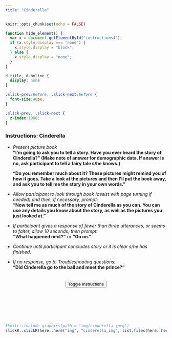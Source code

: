 ```yaml
---
title: "Cinderella"
---
```


```r
knitr::opts_chunk$set(echo = FALSE)
```

```js
function hide_element() {
  var x = document.getElementById("instructions4");
  if (x.style.display === "none") {
    x.style.display = "block";
  } else {
    x.style.display = "none";
  }
}
```

```css
d-title, d-byline {
  display: none
}

.slick-prev:before, .slick-next:before {
  font-size:40px;
}

.slick-prev, .slick-next {
  z-index:1000;
}
```

<div style="margin-top:20px; margin-bottom: 0px;" id="instructions4">

### Instructions: Cinderella



- *Present picture book*\
**"I’m going to ask you to tell a story. Have you ever heard the story of Cinderella?" (Make note of answer for demographic data. If answer is no, ask participant to tell a fairy tale s/he knows.)**

  **"Do you remember much about it? These pictures might remind you of how it goes. Take a look at the pictures and then I’ll put the book away, and ask you to tell me the story in your own words."**

- *Allow participant to look through book (assist with page turning if needed) and then, if necessary, prompt:*\
**"Now tell me as much of the story of Cinderella as you can. You can use any details you know about the story, as well as the pictures you just looked at."**

- *If participant gives a response of fewer than three utterances, or seems to falter, allow 10 seconds, then prompt: *\
**"What happened next?"** or **"Go on."**

- *Continue until participant concludes story or it is clear s/he has finished.*

- *If no response, go to Troubleshooting questions:*\
**"Did Cinderella go to the ball and meet the prince?"**

</div>
<center>
<button onclick="hide_element()" style="margin-top:20px;">Toggle Instructions</button>
</center>

<br><br><br><br><br>

```r
#knitr::include_graphics(path = "img/cinderella.jpeg")
slickR::slickR(here::here("img", "cinderella_img", list.files(here::here("img", "cinderella_img"))), height = "70vh")
```

<br><br><br><br><br><br><br><br><br><br>

